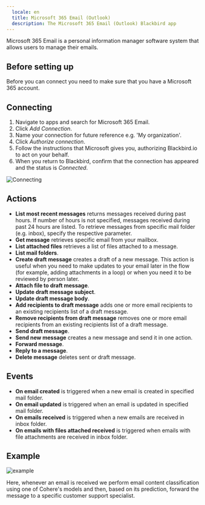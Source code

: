 ```yaml
---
  locale: en
  title: Microsoft 365 Email (Outlook)
  description: The Microsoft 365 Email (Outlook) Blackbird app
---
```


<LinkCard title="View on Github" target="_blank" href="https://github.com/bb-io/MicrosoftOutlook" icon="github" />

Microsoft 365 Email is a personal information manager software system that allows users to manage their emails.

## Before setting up

Before you can connect you need to make sure that you have a Microsoft 365 account.

## Connecting

1. Navigate to apps and search for Microsoft 365 Email.
2. Click _Add Connection_.
3. Name your connection for future reference e.g. 'My organization'.
4. Click _Authorize connection_.
5. Follow the instructions that Microsoft gives you, authorizing Blackbird.io to act on your behalf. 
6. When you return to Blackbird, confirm that the connection has appeared and the status is _Connected_.

![Connecting](https://raw.githubusercontent.com/bb-io/MicrosoftOutlook/main/image/README/connecting.png)

## Actions

- **List most recent messages** returns messages received during past hours. If number of hours is not specified, messages received during past 24 hours are listed. To retrieve messages from specific mail folder (e.g. inbox), specify the respective parameter.
- **Get message** retrieves specific email from your mailbox.
- **List attached files** retrieves a list of files attached to a message.
- **List mail folders**.
- **Create draft message** creates a draft of a new message. This action is useful when you need to make updates to your email later in the flow (for example, adding attachments in a loop) or when you need it to be reviewed by person later.
- **Attach file to draft message**.
- **Update draft message subject**.
- **Update draft message body**.
- **Add recipients to draft message** adds one or more email recipients to an existing recipients list of a draft message.
- **Remove recipients from draft message** removes one or more email recipients from an existing recipients list of a draft message.
- **Send draft message**.
- **Send new message** creates a new message and send it in one action.
- **Forward message**.
- **Reply to a message**.
- **Delete message** deletes sent or draft message.

## Events

- **On email created** is triggered when a new email is created in specified mail folder.
- **On email updated** is triggered when an email is updated in specified mail folder.
- **On emails received** is triggered when a new emails are received in inbox folder.
- **On emails with files attached received** is triggered when emails with file attachments are received in inbox folder.

## Example

![example](https://raw.githubusercontent.com/bb-io/MicrosoftOutlook/main/image/README/example.png)

Here, whenever an email is received we perform email content classification using one of Cohere's models and then, based on its prediction, forward the message to a specific customer support specialist.

